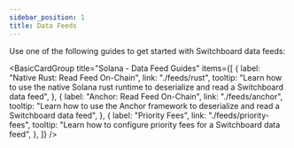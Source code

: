 ```yaml
---
sidebar_position: 1
title: Data Feeds
---
```


Use one of the following guides to get started with Switchboard data feeds:


<BasicCardGroup
  title="Solana - Data Feed Guides"
  items={[
    {
      label: "Native Rust: Read Feed On-Chain",
      link: "./feeds/rust",
      tooltip:
        "Learn how to use the native Solana rust runtime to deserialize and read a Switchboard data feed",
    },
    {
      label: "Anchor: Read Feed On-Chain",
      link: "./feeds/anchor",
      tooltip:
        "Learn how to use the Anchor framework to deserialize and read a Switchboard data feed",
    },
    {
      label: "Priority Fees",
      link: "./feeds/priority-fees",
      tooltip:
        "Learn how to configure priority fees for a Switchboard data feed",
    },
  ]}
/>

<!--

<DocCardList />
-->

